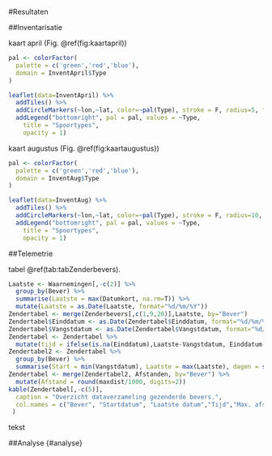 #Resultaten

##Inventarisatie

kaart april
(Fig. \@ref(fig:kaartapril))

```r
pal <- colorFactor(
  palette = c('green','red','blue'),
  domain = InventApril$Type
)
```

```r
leaflet(data=InventApril) %>% 
  addTiles() %>%
  addCircleMarkers(~lon,~lat, color=~pal(Type), stroke = F, radius=5, fillOpacity = 0.8) %>%
  addLegend("bottomright", pal = pal, values = ~Type,
    title = "Spoortypes",
    opacity = 1)
```

kaart augustus
(Fig. \@ref(fig:kaartaugustus))

```r
pal <- colorFactor(
  palette = c('green','red','blue'),
  domain = InventAug$Type
)
```

```r
leaflet(data=InventAug) %>% 
  addTiles() %>%
  addCircleMarkers(~lon,~lat, color=~pal(Type), stroke = F, radius=10, fillOpacity = 0.8) %>%
  addLegend("bottomright", pal = pal, values = ~Type,
    title = "Spoortypes",
    opacity = 1)
```

##Telemetrie

tabel \@ref(tab:tabZenderbevers).

```r
Laatste <- Waarnemingen[,-c(2)] %>% 
  group_by(Bever) %>%
  summarise(Laatste = max(Datumkort, na.rm=T)) %>% 
  mutate(Laatste = as.Date(Laatste, format="%d/%m/%Y")) 
Zendertabel <- merge(Zenderbevers[,c(1,9,20)],Laatste, by="Bever")
Zendertabel$Einddatum <- as.Date(Zendertabel$Einddatum, format="%d/%m/%Y")
Zendertabel$Vangstdatum <- as.Date(Zendertabel$Vangstdatum, format="%d/%m/%Y")
Zendertabel <- Zendertabel %>% 
  mutate(tijd = ifelse(is.na(Einddatum),Laatste-Vangstdatum, Einddatum-Vangstdatum))
Zendertabel2 <- Zendertabel %>%
  group_by(Bever) %>%
  summarise(Start = min(Vangstdatum), Laatste = max(Laatste), dagen = sum(tijd))
Zendertabel <- merge(Zendertabel2, Afstanden, by="Bever") %>% 
  mutate(Afstand = round(maxdist/1000, digits=2))
kable(Zendertabel[,-c(5)],
  caption = "Overzicht dataverzameling gezenderde bevers.",
  col.names = c("Bever", "Startdatum", "Laatste datum","Tijd","Max. afstand")
 )
```

tekst 


##Analyse {#analyse}